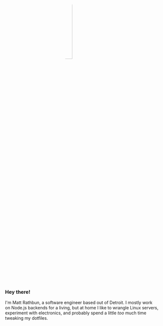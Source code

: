 <img src="me.jpeg" alt="Me" style="display:block; margin-left:auto; margin-right:auto; width:25%; object-fit:cover; border-radius:50%;"/>

### Hey there!

I'm Matt Rathbun, a software engineer based out of Detroit. I mostly work on Node.js backends for a living, but at home I like to wrangle Linux servers, experiment with electronics, and probably spend a little _too_ much time tweaking my dotfiles.
